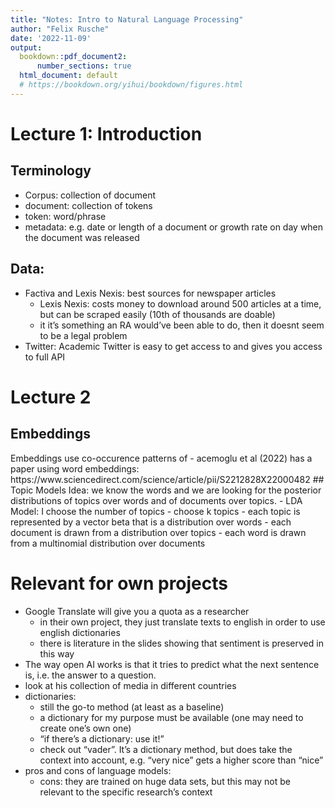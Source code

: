 ```yaml
---
title: "Notes: Intro to Natural Language Processing"
author: "Felix Rusche"
date: '2022-11-09'
output:
  bookdown::pdf_document2:
      number_sections: true
  html_document: default
  # https://bookdown.org/yihui/bookdown/figures.html
---
```


# Lecture 1: Introduction
## Terminology
- Corpus: collection of document
- document: collection of tokens
- token: word/phrase
- metadata: e.g. date or length of a document or growth rate on day when the document was released

## Data:
- Factiva and Lexis Nexis: best sources for newspaper articles
  - Lexis Nexis: costs money to download around 500 articles at a time, but can be scraped easily (10th of thousands are doable)
  - it it's something an RA would've been able to do, then it doesnt seem to be a legal problem
- Twitter: Academic Twitter is easy to get access to and gives you access to full API

# Lecture 2
## Embeddings
Embeddings use co-occurence patterns of 
- acemoglu et al (2022) has a paper using word embeddings: https://www.sciencedirect.com/science/article/pii/S2212828X22000482
## Topic Models
Idea: we know the words and we are looking for the posterior distributions of topics over words and of documents over topics.
- LDA Model: I choose the number of topics 
- choose k topics
- each topic is represented by a vector beta that is a distribution over words
- each document is drawn from a distribution over topics
- each word is drawn from a multinomial distribution over documents

# Relevant for own projects
- Google Translate will give you a quota as a researcher
  - in their own project, they just translate texts to english in order to use english dictionaries
  - there is literature in the slides showing that sentiment is preserved in this way
- The way open AI works is that it tries to predict what the next sentence is, i.e. the answer to a question.
- look at his collection of media in different countries
- dictionaries: 
  - still the go-to method (at least as a baseline)
  - a dictionary for my purpose must be available (one may need to create one's own one)
  - "if there's a dictionary: use it!"
  - check out "vader". It's a dictionary method, but does take the context into account, e.g. "very nice" gets a higher score than "nice"
- pros and cons of language models:
  - cons: they are trained on huge data sets, but this may not be relevant to the specific research's context











